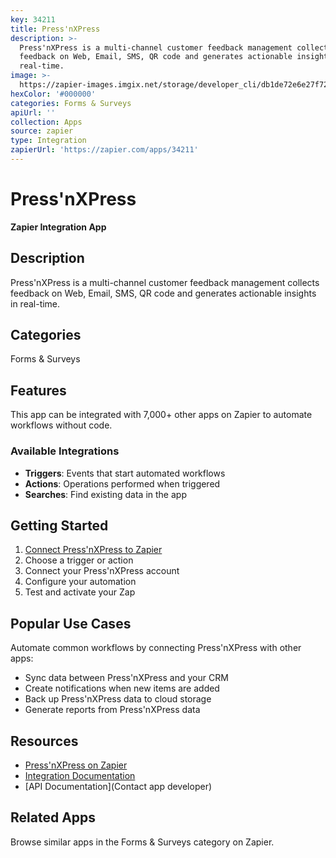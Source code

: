 ```yaml
---
key: 34211
title: Press'nXPress
description: >-
  Press'nXPress is a multi-channel customer feedback management collects
  feedback on Web, Email, SMS, QR code and generates actionable insights in
  real-time.
image: >-
  https://zapier-images.imgix.net/storage/developer_cli/db1de72e6e27f72d50d63b066c3d1641.png?auto=format%2Ccompress&ixlib=python-3.0.0&q=50
hexColor: '#000000'
categories: Forms & Surveys
apiUrl: ''
collection: Apps
source: zapier
type: Integration
zapierUrl: 'https://zapier.com/apps/34211'
---
```

# Press'nXPress

**Zapier Integration App**

## Description

Press'nXPress is a multi-channel customer feedback management collects feedback on Web, Email, SMS, QR code and generates actionable insights in real-time.

## Categories

Forms & Surveys

## Features

This app can be integrated with 7,000+ other apps on Zapier to automate workflows without code.

### Available Integrations

- **Triggers**: Events that start automated workflows
- **Actions**: Operations performed when triggered
- **Searches**: Find existing data in the app

## Getting Started

1. [Connect Press'nXPress to Zapier](https://zapier.com/apps/34211)
2. Choose a trigger or action
3. Connect your Press'nXPress account
4. Configure your automation
5. Test and activate your Zap

## Popular Use Cases

Automate common workflows by connecting Press'nXPress with other apps:

- Sync data between Press'nXPress and your CRM
- Create notifications when new items are added
- Back up Press'nXPress data to cloud storage
- Generate reports from Press'nXPress data

## Resources

- [Press'nXPress on Zapier](https://zapier.com/apps/34211)
- [Integration Documentation](https://zapier.com/apps/34211/integrations)
- [API Documentation](Contact app developer)

## Related Apps

Browse similar apps in the Forms & Surveys category on Zapier.
